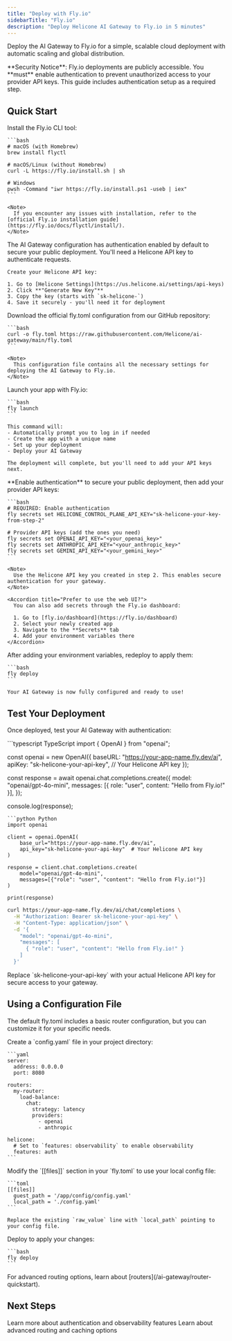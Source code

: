```yaml
---
title: "Deploy with Fly.io"
sidebarTitle: "Fly.io"
description: "Deploy Helicone AI Gateway to Fly.io in 5 minutes"
---
```


Deploy the AI Gateway to Fly.io for a simple, scalable cloud deployment with automatic scaling and global distribution.

<Warning>
  **Security Notice**: Fly.io deployments are publicly accessible. You **must** enable authentication to prevent unauthorized access to your provider API keys. This guide includes authentication setup as a required step.
</Warning>

## Quick Start

<Steps>
  <Step title="Install Fly CLI">
    Install the Fly.io CLI tool:

    ```bash
    # macOS (with Homebrew)
    brew install flyctl

    # macOS/Linux (without Homebrew)
    curl -L https://fly.io/install.sh | sh

    # Windows
    pwsh -Command "iwr https://fly.io/install.ps1 -useb | iex"
    ```

    <Note>
      If you encounter any issues with installation, refer to the [official Fly.io installation guide](https://fly.io/docs/flyctl/install/).
    </Note>
  </Step>

  <Step title="Get your Helicone API key">
    The AI Gateway configuration has authentication enabled by default to secure your public deployment. You'll need a Helicone API key to authenticate requests.

    Create your Helicone API key:

    1. Go to [Helicone Settings](https://us.helicone.ai/settings/api-keys)
    2. Click **"Generate New Key"**
    3. Copy the key (starts with `sk-helicone-`)
    4. Save it securely - you'll need it for deployment
  </Step>

  <Step title="Get the fly.toml configuration">
    Download the official fly.toml configuration from our GitHub repository:

    ```bash
    curl -o fly.toml https://raw.githubusercontent.com/Helicone/ai-gateway/main/fly.toml
    ```

    <Note>
      This configuration file contains all the necessary settings for deploying the AI Gateway to Fly.io.
    </Note>
  </Step>

  <Step title="Launch and deploy">
    Launch your app with Fly.io:

    ```bash
    fly launch
    ```

    This command will:
    - Automatically prompt you to log in if needed
    - Create the app with a unique name
    - Set up your deployment
    - Deploy your AI Gateway

    The deployment will complete, but you'll need to add your API keys next.
  </Step>

  <Step title="Configure authentication & API keys">
    **Enable authentication** to secure your public deployment, then add your provider API keys:

    ```bash
    # REQUIRED: Enable authentication
    fly secrets set HELICONE_CONTROL_PLANE_API_KEY="sk-helicone-your-key-from-step-2"

    # Provider API keys (add the ones you need)
    fly secrets set OPENAI_API_KEY="<your_openai_key>"
    fly secrets set ANTHROPIC_API_KEY="<your_anthropic_key>"
    fly secrets set GEMINI_API_KEY="<your_gemini_key>"
    ```

    <Note>
      Use the Helicone API key you created in step 2. This enables secure authentication for your gateway.
    </Note>

    <Accordion title="Prefer to use the web UI?">
      You can also add secrets through the Fly.io dashboard:

      1. Go to [fly.io/dashboard](https://fly.io/dashboard)
      2. Select your newly created app
      3. Navigate to the **Secrets** tab
      4. Add your environment variables there
    </Accordion>
  </Step>

  <Step title="Redeploy with secrets">
    After adding your environment variables, redeploy to apply them:

    ```bash
    fly deploy
    ```

    Your AI Gateway is now fully configured and ready to use!
  </Step>
</Steps>

## Test Your Deployment

Once deployed, test your AI Gateway with authentication:

<CodeGroup>
```typescript TypeScript
import { OpenAI } from "openai";

const openai = new OpenAI({
  baseURL: "https://your-app-name.fly.dev/ai",
  apiKey: "sk-helicone-your-api-key", // Your Helicone API key
});

const response = await openai.chat.completions.create({
  model: "openai/gpt-4o-mini",
  messages: [{ role: "user", content: "Hello from Fly.io!" }],
});

console.log(response);
```
```python Python
import openai

client = openai.OpenAI(
    base_url="https://your-app-name.fly.dev/ai",
    api_key="sk-helicone-your-api-key"  # Your Helicone API key
)

response = client.chat.completions.create(
    model="openai/gpt-4o-mini",
    messages=[{"role": "user", "content": "Hello from Fly.io!"}]
)

print(response)
```
```bash cURL
curl https://your-app-name.fly.dev/ai/chat/completions \
  -H "Authorization: Bearer sk-helicone-your-api-key" \
  -H "Content-Type: application/json" \
  -d '{
    "model": "openai/gpt-4o-mini",
    "messages": [
      { "role": "user", "content": "Hello from Fly.io!" }
    ]
  }'
```
</CodeGroup>

<Note>
  Replace `sk-helicone-your-api-key` with your actual Helicone API key for secure access to your gateway.
</Note>


## Using a Configuration File

The default fly.toml includes a basic router configuration, but you can customize it for your specific needs.

<Steps>
  <Step title="Create a custom config file">
    Create a `config.yaml` file in your project directory:

    ```yaml
    server:
      address: 0.0.0.0
      port: 8080

    routers:
      my-router:
        load-balance:
          chat:
            strategy: latency
            providers:
              - openai
              - anthropic

    helicone:
      # Set to `features: observability` to enable observability
      features: auth
    ```
  </Step>

  <Step title="Update fly.toml">
    Modify the `[[files]]` section in your `fly.toml` to use your local config file:

    ```toml
    [[files]]
      guest_path = '/app/config/config.yaml'
      local_path = './config.yaml'
    ```

    Replace the existing `raw_value` line with `local_path` pointing to your config file.
  </Step>

  <Step title="Redeploy">
    Deploy to apply your changes:

    ```bash
    fly deploy
    ```
  </Step>
</Steps>

<Note>
  For advanced routing options, learn about [routers](/ai-gateway/router-quickstart).
</Note>

## Next Steps

<CardGroup cols={2}>
  <Card title="Secure Your Gateway" href="/ai-gateway/helicone-integration">
    Learn more about authentication and observability features
  </Card>
  <Card title="Custom Configuration" href="/ai-gateway/config">
    Learn about advanced routing and caching options
  </Card>
</CardGroup> 